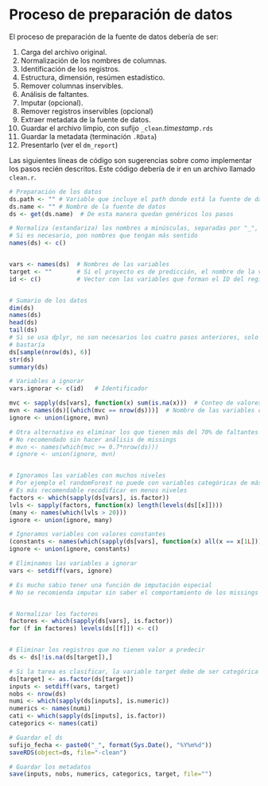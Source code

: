 Proceso de preparación de datos
========================================================

El proceso de preparación de la fuente de datos debería de ser:

1. Carga del archivo original.
2. Normalización de los nombres de columnas.
3. Identificación de los registros.
4. Estructura, dimensión, resúmen estadístico.
5. Remover columnas inservibles.
6. Análisis de faltantes.
7. Imputar (opcional).
8. Remover registros inservibles  (opcional)
9. Extraer metadata de la fuente de datos.
10. Guardar el archivo limpio, con  sufijo  `_clean`.*timestamp*`.rds`
11. Guardar la metadata (terminación `.RData`)
12. Presentarlo (ver el `dm_report`)

Las siguientes líneas de código son sugerencias sobre como implementar los pasos
recién descritos. Este código debería de ir en un archivo llamado `clean.r`.

```r

# Preparación de los datos
ds.path <- "" # Variable que incluye el path donde está la fuente de datos (ds)
ds.name <- "" # Nombre de la fuente de datos
ds <- get(ds.name)  # De esta manera quedan genéricos los pasos

# Normaliza (estandariza) los nombres a minúsculas, separadas por "_", o"."
# Si es necesario, pon nombres que tengan más sentido
names(ds) <- c()  


vars <- names(ds)  # Nombres de las variables
target <- ""       # Si el proyecto es de predicción, el nombre de la variable a predecir
id <- c()          # Vector con las variables que forman el ID del registro


# Sumario de los datos
dim(ds)
names(ds)
head(ds)           
tail(ds)
# Si se usa dplyr, no son necesarios los cuatro pasos anteriores, solo con la impresión a pantalla del ds
# bastaría
ds[sample(nrow(ds), 6)]
str(ds)
summary(ds)

# Variables a ignorar
vars.ignorar <- c(id)   # Identificador

mvc <- sapply(ds[vars], function(x) sum(is.na(x)))  # Conteo de valores faltantes
mvn <- names(ds)[(which(mvc == nrow(ds)))]  # Nombre de las variables con todas faltantes
ignore <- union(ignore, mvn)

# Otra alternativa es eliminar los que tienen más del 70% de faltantes
# No recomendado sin hacer análisis de missings
# mvn <- names(which(mvc >= 0.7*nrow(ds)))
# ignore <- union(ignore, mvn)


# Ignoramos las variables con muchos niveles
# Por ejemplo el randomForest no puede con variables categóricas de más de 32 niveles.
# Es más recomendable recodificar en menos niveles
factors <- which(sapply(ds[vars], is.factor))
lvls <- sapply(factors, function(x) length(levels(ds[[x]])))
(many <- names(which(lvls > 20)))
ignore <- union(ignore, many)

# Ignoramos variables con valores constantes
(constants <- names(which(sapply(ds[vars], function(x) all(x == x[1L])))))
ignore <- union(ignore, constants)

# Eliminamos las variables a ignorar
vars <- setdiff(vars, ignore)

# Es mucho sabio tener una función de imputación especial
# No se recomienda imputar sin saber el comportamiento de los missings


# Normalizar los factores
factores <- which(sapply(ds[vars], is.factor))
for (f in factores) levels(ds[[f]]) <- c()


# Eliminar los registros que no tienen valor a predecir
ds <- ds[!is.na(ds[target]),]

# Si la tarea es clasificar, la variable target debe de ser categórica
ds[target] <- as.factor(ds[target])
inputs <- setdiff(vars, target)
nobs <- nrow(ds)
numi <- which(sapply(ds[inputs], is.numeric))
numerics <- names(numi)
cati <- which(sapply(ds[inputs], is.factor))
categorics <- names(cati)

# Guardar el ds
sufijo_fecha <- paste0("_", format(Sys.Date(), "%Y%m%d"))
saveRDS(object=ds, file="-clean")

# Guardar los metadatos
save(inputs, nobs, numerics, categorics, target, file="")

```


